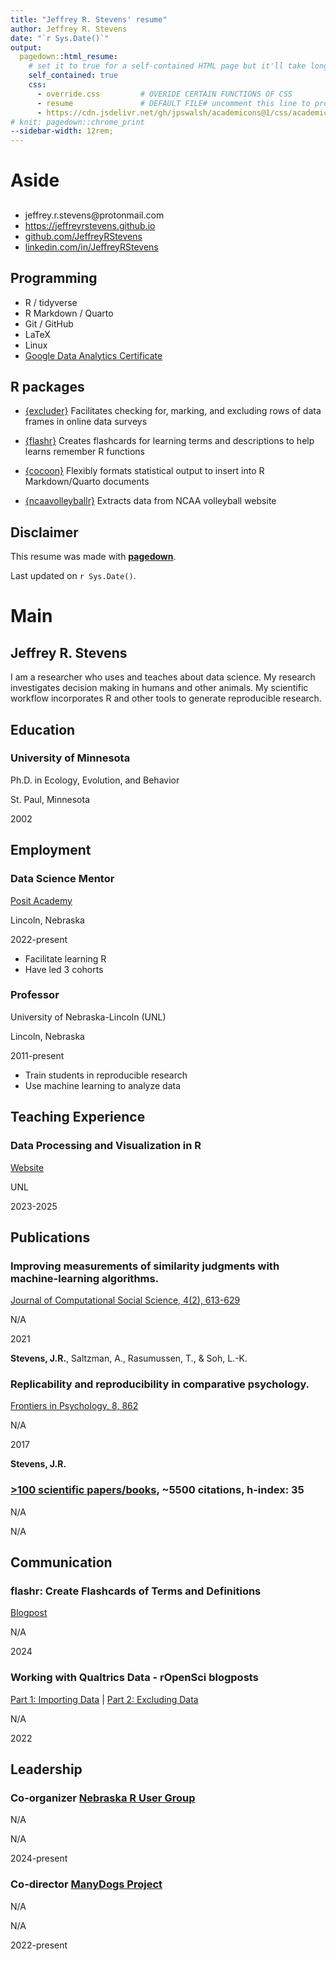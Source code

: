 ```yaml
---
title: "Jeffrey R. Stevens' resume"
author: Jeffrey R. Stevens
date: "`r Sys.Date()`"
output:
  pagedown::html_resume:
    # set it to true for a self-contained HTML page but it'll take longer to render
    self_contained: true
    css: 
      - override.css         # OVERIDE CERTAIN FUNCTIONS OF CSS
      - resume               # DEFAULT FILE# uncomment this line to produce HTML and PDF in RStudio:
      - https://cdn.jsdelivr.net/gh/jpswalsh/academicons@1/css/academicons.min.css
# knit: pagedown::chrome_print
--sidebar-width: 12rem;
---
```


Aside
================================================================================


<!-- ![Jeffrey R. Stevens](https://avatars1.githubusercontent.com/u/895125?s=400&v=4){width=80%} -->


 {#contact}
--------------------------------------------------------------------------------

- <i class="fa fa-envelope"></i> jeffrey.r.stevens@protonmail.com
- <i class="fa fa-home"></i> <https://jeffreyrstevens.github.io>
- <i class="fa fa-github"></i> [github.com/JeffreyRStevens](https://github.com/JeffreyRStevens)
- <i class="fa fa-linkedin"></i> [linkedin.com/in/JeffreyRStevens](https://linkedin.com/in/JeffreyRStevens)
<!-- - <i class="ai ai-google-scholar"></i> [Google Scholar](http://scholar.google.com/citations?hl=en&user=3KRfbWUAAAAJ) -->
<!-- - For more information, please contact me via email. -->


<i class="fa fa-code"></i> Programming {#skills}
--------------------------------------------------------------------------------

- R / tidyverse
- R Markdown / Quarto
- Git / GitHub
- LaTeX
- Linux
- [Google Data Analytics Certificate](https://coursera.org/share/a509447b518daac4c0b921f41d0d2cd1)


<!-- <i class="fa fa-chart-line"></i> Data analysis {#skills} -->
<!-- -------------------------------------------------------------------------------- -->

<!-- - Data visualization (ggplot2, lattice) -->
<!-- - Linear models (GLM, GLMM) -->
<!-- - Machine learning (decision trees) -->


<i class="fa fa-cube"></i> R packages {#rpackages}
--------------------------------------------------------------------------------

- <i class="fa fa-link"></i> [{excluder}](https://docs.ropensci.org/excluder/)
Facilitates checking for, marking, and excluding rows of data frames in online data surveys

- <i class="fa fa-link"></i> [{flashr}](https://jeffreyrstevens.github.io/flashr/)
Creates flashcards for learning terms and descriptions to help learns remember R functions

- <i class="fa fa-link"></i> [{cocoon}](https://github.com/JeffreyRStevens/cocoon)
Flexibly formats statistical output to insert into R Markdown/Quarto documents

- <i class="fa fa-link"></i> [{ncaavolleyballr}](https://github.com/JeffreyRStevens/ncaavolleyballr)
Extracts data from NCAA volleyball website


Disclaimer {#disclaimer}
--------------------------------------------------------------------------------

This resume was made with [**pagedown**](https://github.com/rstudio/pagedown).

Last updated on `r Sys.Date()`.



Main
================================================================================

Jeffrey R. Stevens {#title}
--------------------------------------------------------------------------------

I am a researcher who uses and teaches about data science. My research investigates decision making
in humans and other animals. My scientific workflow incorporates R and other tools
to generate reproducible research.

Education {data-icon=graduation-cap data-concise=true}
--------------------------------------------------------------------------------

### University of Minnesota

Ph.D. in Ecology, Evolution, and Behavior

St. Paul, Minnesota

2002


Employment {data-icon=suitcase}
--------------------------------------------------------------------------------

### Data Science Mentor

[Posit Academy](https://www.posit.co/academy)

Lincoln, Nebraska

2022-present

::: concise
- Facilitate learning R
- Have led 3 cohorts
:::

### Professor

University of Nebraska-Lincoln (UNL)

Lincoln, Nebraska

2011-present

::: concise
<!-- - Teach R language to beginners.  -->
- Train students in reproducible research
- Use machine learning to analyze data
:::

<!-- ### Assistant Professor -->

<!-- University of Nebraska-Lincoln (UNL) -->

<!-- Lincoln, Nebraska -->

<!-- 2011-2017 -->

<!-- ### Research Scientist -->

<!-- Max Planck Institute for Human Development -->

<!-- Berlin, Germany -->

<!-- 2006 - 2011 -->


Teaching Experience {data-icon=chalkboard-teacher}
--------------------------------------------------------------------------------

### Data Processing and Visualization in R

[Website](https://jeffreyrstevens.github.io/dpavir2023/)

UNL

2023-2025

<!-- ### Posit Academy -->

<!-- 3 cohorts -->

<!-- N/A -->

<!-- 2022-present -->

<!-- ### Data Science and Visualization in R -->

<!-- [GitHub repository](https://github.com/JeffreyRStevens/dsvr2021) -->

<!-- Lincoln, Nebraska -->

<!-- 2021 -->


Publications {data-icon=file}
--------------------------------------------------------------------------------

### Improving measurements of similarity judgments with machine-learning algorithms.

[Journal of Computational Social Science, 4(2), 613-629](https://doi.org/10.1007/s42001-020-00098-1)

N/A

2021

**Stevens, J.R.**, Saltzman, A., Rasumussen, T., & Soh, L.-K.

<!-- ### Predicting similarity judgments in intertemporal choice with machine learning. -->

<!-- [Psychonomic Bulletin & Review, 25(2), 627–635](https://doi.org/10.3758/s13423-017-1398-1) -->

<!-- N/A -->

<!-- 2018 -->

<!-- **Stevens, J.R.** & Soh, L.-K.  -->

### Replicability and reproducibility in comparative psychology.

[Frontiers in Psychology, 8, 862](http://doi.org/10.3389/fpsyg.2017.00862)

N/A

2017

**Stevens, J.R.**

### [>100 scientific papers/books](http://scholar.google.com/citations?hl=en&user=3KRfbWUAAAAJ), ~5500 citations, h-index: 35

N/A

N/A



Communication {data-icon=bullhorn}
--------------------------------------------------------------------------------

### flashr: Create Flashcards of Terms and Definitions

[Blogpost](https://jeffreyrstevens.github.io/posts/flashr/)

N/A

2024


### Working with Qualtrics Data - rOpenSci blogposts 

[Part 1: Importing Data](https://ropensci.org/blog/2022/08/02/working-with-qualtrics-data-importing/) | [Part 2: Excluding Data](https://ropensci.org/blog/2022/08/02/working-with-qualtrics-data-importing/)

N/A

2022


<!-- ### Working with Qualtrics Data - Part 2: Excluding Data  -->

<!-- [rOpenSci blogpost](https://ropensci.org/blog/2022/08/09/working-with-qualtrics-data-excluding/) -->

<!-- N/A -->

<!-- 2022 -->

<!-- ### Project management and workflows -->

<!-- N/A -->

<!-- N/A -->

<!-- 2020 -->

<!-- ### Project management and workflows -->

<!-- N/A -->

<!-- N/A -->

<!-- 2022 -->


<!-- ### Towards robust, transparent, and reproducible science -->

<!-- N/A -->

<!-- N/A -->

<!-- 2019 -->

Leadership {data-icon=people-group}
--------------------------------------------------------------------------------

### Co-organizer [Nebraska R User Group](https://nebraskarusergroup.github.io/)

N/A

N/A

2024-present


### Co-director [ManyDogs Project](https://manydogsproject.github.io/)

N/A

N/A

2022-present


